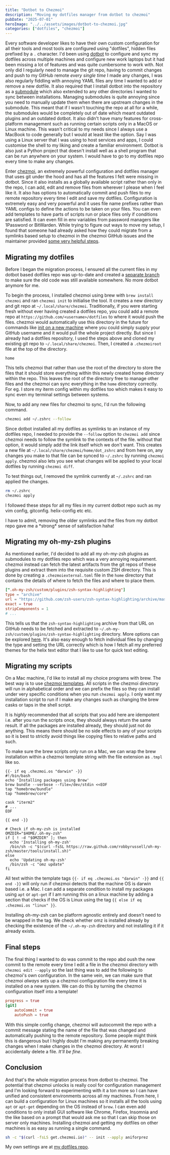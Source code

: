 ```yaml
---
title: "Dotbot to Chezmoi"
description: "Moving my dotfiles manager from dotbot to chezmoi"
pubDate: "2025-07-01"
heroImage: "../../assets/images/dotbot-to-chezmoi.jpg"
categories: ["dotfiles", "chezmoi"]
---
```



Every software developer likes to have their own custom configuration for all their tools and most tools are configured using "dotfiles", hidden files prefixed by a `.` character. I'd been using [dotbot](https://github.com/anishathalye/dotbot) to configure and sync my dotfiles across multiple machines and configure new work laptops but it had been missing a lot of features and was quite cumbersome to work with.
Not only did I regularly need to manage the git repo, having to commit changes and push to my GitHub remote *every single time* I made any changes, I was also regularly fiddling with annoying YAML files any time I wanted to add or remove a new dotfile. It also required that I install dotbot into the repository as a [submodule](https://github.com/anishathalye/dotbot#integrate-with-existing-dotfiles) which also extended to any other directories I wanted to sync between installations. Managing submodules is quite annoying since you need to manually update them when there are upstream changes in the submodule. This meant that if I wasn't touching the repo at all for a while, the submodules would be completely out of date which meant outdated plugins and an outdated dotbot. It also didn't have many features for cross-platform management such as running certain scripts only in a MacOS or Linux machine. This wasn't critical to my needs since I always use a MacBook to code generally but I would at least like the option. Say I was using a Linux server that I was using to host services and apps, I could customise the shell to my liking and create a familiar environment. Dotbot is also just a Python project that doesn't install well as a shell program that can be run anywhere on your system. I would have to go to my dotfiles repo every time to make any changes.

Enter [chezmoi](https://www.chezmoi.io/), an extremely powerful configuration and dotfiles manager that uses git under the hood and has all the features I felt were missing in dotbot. Since it also installs as a globally available script rather than only in the repo, I can add, edit and remove files from wherever I please when I feel like it. It also has options to automatically commit and push files to my remote repository every time I edit and save my dotfiles. Configuration is extremely easy and very powerful and it uses file name prefixes rather than YAML configs to define the actions to be taken on your files. You can even add templates to have parts of scripts run or place files only if conditions are satisfied. It can even fill in env variables from password managers like 1Password or BitWarden. While trying to figure out ways to move my setup, I found that someone had already asked how they could migrate from a symlinks based setup to chezmoi in the chezmoi GitHub issues and the maintainer provided [some very helpful steps](https://github.com/twpayne/chezmoi/discussions/2330#discussioncomment-3530988).

## Migrating my dotfiles

Before I began the migration process, I ensured all the current files in my dotbot based dotfiles repo was up-to-date and created a [separate branch](https://github.com/aniforprez/dotfiles/tree/dotbot-old) to make sure the old code was still available somewhere. No more dotbot anymore for me.

To begin the process, I installed chezmoi using brew with `brew install chezmoi` and ran `chezmoi init` to initialise the tool. It creates a new directory and git repo at `~/.local/share/chezmoi`. Traditionally, if you were starting fresh without ever having created a dotfiles repo, you could add a remote repo at `https://github.com/<username>/dotfiles` to where it would push the files. chezmoi would automatically use this directory in the future for commands like [init on a new machine](https://www.chezmoi.io/reference/commands/init/) where you could simply supply your GitHub username and it would pull the whole project directly. But since I already had a dotfiles repository, I used the steps above and cloned my existing git repo to `~/.local/share/chezmoi`. Then, I created a `.chezmoiroot` file at the top of the directory.

```text title=".chezmoiroot"
home
```

This tells chezmoi that rather than use the root of the directory to store the files that it should store everything within this newly created home directory within the repo. This leaves the root of the directory free to manage other files and the chezmoi can sync everything in the `home` directory correctly. For eg. I store my iterm config within my dotfiles too which makes it easy to sync even my terminal settings between systems.

Now, to add any new files for chezmoi to sync, I'd run the following command.

```sh
chezmoi add ~/.zshrc --follow
```

Since dotbot installed all my dotfiles as symlinks to an instance of my dotfiles repo, I needed to provide the `--follow` option to `chezmoi add` since chezmoi needs to follow the symlink to the contexts of the file. without that option, it would simply add the link itself which we don't want. This creates a new file at `~/.local/share/chezmoi/home/dot_zshrc` and from here on, any changes you make to that file can be synced to `~/.zshrc` by running `chezmoi apply`. chezmoi also lets you see what changes will be applied to your local dotfiles by running `chezmoi diff`.

To test things out, I removed the symlink currently at `~/.zshrc` and ran applied the changes.

```sh
rm ~/.zshrc
chezmoi apply
```

I followed these steps for all my files in my current dotbot repo such as my vim config, gitconfig. helix-config etc etc.

<InsertThought>
  I have to admit, removing the older symlinks and the files from my dotbot repo gave me a *strong* sense of satisfaction haha!
</InsertThought>

## Migrating my oh-my-zsh plugins

As mentioned earlier, I'd decided to add all my oh-my-zsh plugins as submodules to my dotfiles repo which was a very annoying requirement. chezmoi instead can fetch the latest artifacts from the git repos of these plugins and extract them into the requisite custom ZSH directory. This is done by creating a `.chezmoiexternal.toml` file in the `home` directory that contains the details of where to fetch the files and where to place them.

```toml title="home/.chezmoiexternal.toml"
[".oh-my-zsh/custom/plugins/zsh-syntax-highlighting"]
type = "archive"
url = "https://github.com/zsh-users/zsh-syntax-highlighting/archive/master.tar.gz"
exact = true
stripComponents = 1
# ...
```

This tells us that the `zsh-syntax-highlighting` archive from that URL on GitHub needs to be fetched and extracted to `~/.oh-my-zsh/custom/plugins/zsh-syntax-highlighting` directory. More options can be explored [here](https://www.chezmoi.io/reference/special-files/chezmoiexternal-format/). It's also easy enough to fetch individual files by changing the type and setting the URL correctly which is how I fetch all my preferred themes for the helix text editor that I like to use for quick text editing.

## Migrating my scripts

On a Mac machine, I'd like to install all my choice programs with brew. The best way is to use [chezmoi templates](https://www.chezmoi.io/user-guide/use-scripts-to-perform-actions/). All scripts in the chezmoi directory will run in alphabetical order and we can prefix the files so they can install under very specific conditions when you run `chezmoi apply`. I only want my installation script to run if I make any changes such as changing the brew casks or taps in the shell script.

It is *highly* recommended that all scripts that you add here are idempotent i.e. after you run the scripts once, they should always return the same result. If all the packages are installed already, they should just not do anything. This means there should be no side effects to any of your scripts so it is best to strictly avoid things like copying files to relative paths and such.

To make sure the brew scripts only run on a Mac, we can wrap the brew installation within a chezmoi template string with the file extension as `.tmpl` like so.

```text title="home/run_onchange_install-packages.sh.tmpl"
{{- if eq .chezmoi.os "darwin" -}}
#!/bin/bash
echo 'Installing packages using Brew'
brew bundle --verbose --file=/dev/stdin <<EOF
tap "homebrew/bundle"
tap "homebrew/core"

cask "iterm2"
# ...
EOF

{{ end -}}

# Check if oh-my-zsh is installed
OMZDIR="$HOME/.oh-my-zsh"
if [ ! -d "$OMZDIR" ]; then
  echo 'Installing oh-my-zsh'
  /bin/sh -c "$(curl -fsSL https://raw.github.com/robbyrussell/oh-my-zsh/master/tools/install.sh)"
else
  echo 'Updating oh-my-zsh'
  /bin/zsh -c "omz update"
fi
```

All text within the template tags `{{- if eq .chezmoi.os "darwin" -}}` and `{{ end -}}` will only run if chezmoi detects that the machine OS is darwin based i.e. a Mac. I can add a separate condition to install my packages using `apt` or `apt-get` if I am running this on a linux machine by adding a section that checks if the OS is Linux using the tag `{{ else if eq .chezmoi.os "linux" }}`.

Installing oh-my-zsh can be platform agnostic entirely and doesn't need to be wrapped in the tag. We check whether omz is installed already by checking the existence of the `~/.oh-my-zsh` directory and not installing it if it already exists.

## Final steps

The final thing I wanted to do was commit to the repo abd oush the new commit to the remote every time I edit a file in the chezmoi directory with `chezmoi edit --apply` so the last thing was to add the following to chezmoi's own configuration. In the same vein, we can make sure that chezmoi *always* sets up a chezmoi configuration file every time it is installed on a new system. We can do this by turning the chezmoi configuration itself into a template!

```toml title="home/.chezmoi.toml.tmpl"
progress = true
[git]
    autoCommit = true
    autoPush = true
```

With this simple config change, chezmoi will autocommit the repo with a commit message stating the name of the file that was changed and automatically pushing to the remote repository. Some people might think this is dangerous but I highly doubt I'm making any permanently breaking changes when I make changes in the chezmoi directory. At worst I accidentally delete a file. *It'll be fine*.

## Conclusion

And that's the whole migration process from dotbot to chezmoi. The potential that chezmoi unlocks is really cool for configuration management and I'm looking forward to experimenting with it a ton more so I can have unified and consistent environments across all my machines. From here, I can build a configuration for Linux machines so it installs all the tools using `apt` or `apt-get` depending on the OS instead of `brew`. I can even add conditions to only install GUI software like Chrome, Firefox, Insomnia and the like based on a prompt that would ask me so that I can skip those on server only machines. Installing chezmoi and getting my dotfiles on other machines is as easy as running a single command.

```sh
sh -c "$(curl -fsLS get.chezmoi.io)" -- init --apply aniforprez
```

My own settings are at [my dotfiles repo](https://github.com/aniforprez/dotfiles).

